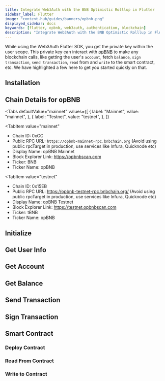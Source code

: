 ```yaml
---
title: Integrate Web3Auth with the BNB Optimistic Rolllup in Flutter
sidebar_label: Flutter
image: "content-hub/guides/banners/opbnb.png"
displayed_sidebar: docs
keywords: [flutter, opbnb, web3auth, authentication, blockchain]
description: "Integrate Web3Auth with the BNB Optimistic Rolllup in Flutter | Documentation - Web3Auth"
---
```



<SEO
  title="Integrate Web3Auth with the BNB Optimistic Rolllup in Flutter"
  description="Integrate Web3Auth with the BNB Optimistic Rolllup in Flutter | Documentation - Web3Auth"
  image="https://web3auth.io/docs/content-hub/guides/banners/opbnb.png"
  slug="/connect-blockchain/evm/opbnb/flutter"
/>

While using the Web3Auth Flutter SDK, you get the private key within the user scope. This private key can interact with
[opBNB](https://astar.network/) to make any blockchain calls, like getting the user's `account`, fetch `balance`, `sign transaction`,
`send transaction`, `read` from and `write` to the smart contract, etc. We have highlighted a few here to get you started quickly on that.

## Installation

<InstallationSnippet />

## Chain Details for opBNB

<Tabs
 defaultValue="mainnet"
  values={[
    { label: "Mainnet", value: "mainnet", },
    { label: "Testnet", value: "testnet", },
  ]}
>

<TabItem
  value="mainnet"
>

- Chain ID: 0xCC
- Public RPC URL: `https://opbnb-mainnet-rpc.bnbchain.org` (Avoid using public rpcTarget in production, use services like Infura, Quicknode etc)
- Display Name: opBNB Mainnet
- Block Explorer Link: https://opbnbscan.com
- Ticker: BNB
- Ticker Name: opBNB

</TabItem>

<TabItem
  value="testnet"
>

- Chain ID: 0x15EB
- Public RPC URL: https://opbnb-testnet-rpc.bnbchain.org/ (Avoid using public rpcTarget in production, use services like Infura, Quicknode etc)
- Display Name: opBNB Testnet
- Block Explorer Link: https://testnet.opbnbscan.com
- Ticker: tBNB
- Ticker Name: opBNB

</TabItem>

</Tabs>

## Initialize

<InitialisationSnippet />

## Get User Info

<UserInfoSnippet />

## Get Account

<GetAccountSnippet />

## Get Balance

<GetBalanceSnippet />

## Send Transaction

<SendTransactionSnippet />

## Sign Transaction

<SignTransactionSnippet />

## Smart Contract

<TestContractSnippet />

### Deploy Contract

<DeployContractSnippet />

### Read From Contract

<ReadContractSnippet />

### Write to Contract

<WriteContractSnippet />
